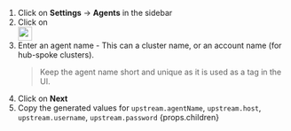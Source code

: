 1. Click on **Settings** → **Agents** in the sidebar
1. <div class="flex flow-row space-x-2"><div>Click on&nbsp;</div><div class="mt-3"><img src="/img/agents-add.png" height="25px" /></div></div>
    <Screenshot img="/img/create_agent.png" size="800px"/>
1. Enter an agent name - This can a cluster name, or an account name (for hub-spoke clusters). <br/>
    > Keep the agent name short and unique as it is used as a tag in the UI.
1. Click on **Next**
1. Copy the generated values for `upstream.agentName`, `upstream.host`, `upstream.username`, `upstream.password`
{props.children}
